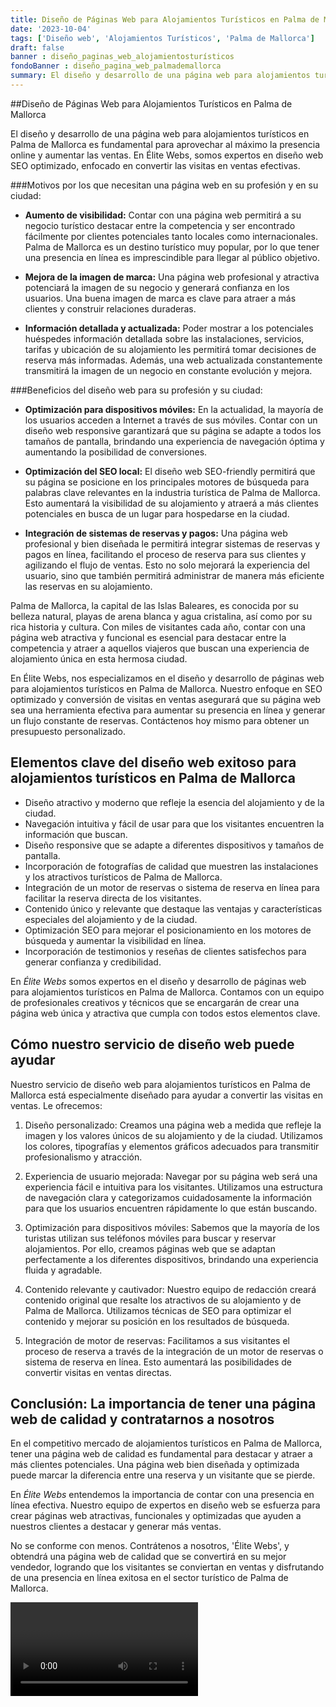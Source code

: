 ```yaml
---
title: Diseño de Páginas Web para Alojamientos Turísticos en Palma de Mallorca
date: '2023-10-04'
tags: ['Diseño web', 'Alojamientos Turísticos', 'Palma de Mallorca']
draft: false
banner : diseño_paginas_web_alojamientosturísticos
fondoBanner : diseño_pagina_web_palmademallorca
summary: El diseño y desarrollo de una página web para alojamientos turísticos en Palma de Mallorca es fundamental para aprovechar al máximo la presencia online y aumentar las ventas. En Élite Webs, somos expertos en diseño web SEO optimizado, enfocado en convertir las visitas en ventas efectivas.
---
```


##Diseño de Páginas Web para Alojamientos Turísticos en Palma de Mallorca

El diseño y desarrollo de una página web para alojamientos turísticos en Palma de Mallorca es fundamental para aprovechar al máximo la presencia online y aumentar las ventas. En Élite Webs, somos expertos en diseño web SEO optimizado, enfocado en convertir las visitas en ventas efectivas.

###Motivos por los que necesitan una página web en su profesión y en su ciudad:

- **Aumento de visibilidad:** Contar con una página web permitirá a su negocio turístico destacar entre la competencia y ser encontrado fácilmente por clientes potenciales tanto locales como internacionales. Palma de Mallorca es un destino turístico muy popular, por lo que tener una presencia en línea es imprescindible para llegar al público objetivo.

- **Mejora de la imagen de marca:** Una página web profesional y atractiva potenciará la imagen de su negocio y generará confianza en los usuarios. Una buena imagen de marca es clave para atraer a más clientes y construir relaciones duraderas.

- **Información detallada y actualizada:** Poder mostrar a los potenciales huéspedes información detallada sobre las instalaciones, servicios, tarifas y ubicación de su alojamiento les permitirá tomar decisiones de reserva más informadas. Además, una web actualizada constantemente transmitirá la imagen de un negocio en constante evolución y mejora.

###Beneficios del diseño web para su profesión y su ciudad:

- **Optimización para dispositivos móviles:** En la actualidad, la mayoría de los usuarios acceden a Internet a través de sus móviles. Contar con un diseño web responsive garantizará que su página se adapte a todos los tamaños de pantalla, brindando una experiencia de navegación óptima y aumentando la posibilidad de conversiones.

- **Optimización del SEO local:** El diseño web SEO-friendly permitirá que su página se posicione en los principales motores de búsqueda para palabras clave relevantes en la industria turística de Palma de Mallorca. Esto aumentará la visibilidad de su alojamiento y atraerá a más clientes potenciales en busca de un lugar para hospedarse en la ciudad.

- **Integración de sistemas de reservas y pagos:** Una página web profesional y bien diseñada le permitirá integrar sistemas de reservas y pagos en línea, facilitando el proceso de reserva para sus clientes y agilizando el flujo de ventas. Esto no solo mejorará la experiencia del usuario, sino que también permitirá administrar de manera más eficiente las reservas en su alojamiento.

Palma de Mallorca, la capital de las Islas Baleares, es conocida por su belleza natural, playas de arena blanca y agua cristalina, así como por su rica historia y cultura. Con miles de visitantes cada año, contar con una página web atractiva y funcional es esencial para destacar entre la competencia y atraer a aquellos viajeros que buscan una experiencia de alojamiento única en esta hermosa ciudad.

En Élite Webs, nos especializamos en el diseño y desarrollo de páginas web para alojamientos turísticos en Palma de Mallorca. Nuestro enfoque en SEO optimizado y conversión de visitas en ventas asegurará que su página web sea una herramienta efectiva para aumentar su presencia en línea y generar un flujo constante de reservas. Contáctenos hoy mismo para obtener un presupuesto personalizado.

<GifSeo />

<Cta />

## Elementos clave del diseño web exitoso para alojamientos turísticos en Palma de Mallorca

- Diseño atractivo y moderno que refleje la esencia del alojamiento y de la ciudad.
- Navegación intuitiva y fácil de usar para que los visitantes encuentren la información que buscan.
- Diseño responsive que se adapte a diferentes dispositivos y tamaños de pantalla.
- Incorporación de fotografías de calidad que muestren las instalaciones y los atractivos turísticos de Palma de Mallorca.
- Integración de un motor de reservas o sistema de reserva en línea para facilitar la reserva directa de los visitantes.
- Contenido único y relevante que destaque las ventajas y características especiales del alojamiento y de la ciudad.
- Optimización SEO para mejorar el posicionamiento en los motores de búsqueda y aumentar la visibilidad en línea.
- Incorporación de testimonios y reseñas de clientes satisfechos para generar confianza y credibilidad.

En *Élite Webs* somos expertos en el diseño y desarrollo de páginas web para alojamientos turísticos en Palma de Mallorca. Contamos con un equipo de profesionales creativos y técnicos que se encargarán de crear una página web única y atractiva que cumpla con todos estos elementos clave.

## Cómo nuestro servicio de diseño web puede ayudar

Nuestro servicio de diseño web para alojamientos turísticos en Palma de Mallorca está especialmente diseñado para ayudar a convertir las visitas en ventas. Le ofrecemos:

1. Diseño personalizado: Creamos una página web a medida que refleje la imagen y los valores únicos de su alojamiento y de la ciudad. Utilizamos los colores, tipografías y elementos gráficos adecuados para transmitir profesionalismo y atracción.

2. Experiencia de usuario mejorada: Navegar por su página web será una experiencia fácil e intuitiva para los visitantes. Utilizamos una estructura de navegación clara y categorizamos cuidadosamente la información para que los usuarios encuentren rápidamente lo que están buscando.

3. Optimización para dispositivos móviles: Sabemos que la mayoría de los turistas utilizan sus teléfonos móviles para buscar y reservar alojamientos. Por ello, creamos páginas web que se adaptan perfectamente a los diferentes dispositivos, brindando una experiencia fluida y agradable.

4. Contenido relevante y cautivador: Nuestro equipo de redacción creará contenido original que resalte los atractivos de su alojamiento y de Palma de Mallorca. Utilizamos técnicas de SEO para optimizar el contenido y mejorar su posición en los resultados de búsqueda.

5. Integración de motor de reservas: Facilitamos a sus visitantes el proceso de reserva a través de la integración de un motor de reservas o sistema de reserva en línea. Esto aumentará las posibilidades de convertir visitas en ventas directas.

## Conclusión: La importancia de tener una página web de calidad y contratarnos a nosotros

En el competitivo mercado de alojamientos turísticos en Palma de Mallorca, tener una página web de calidad es fundamental para destacar y atraer a más clientes potenciales. Una página web bien diseñada y optimizada puede marcar la diferencia entre una reserva y un visitante que se pierde.

En *Élite Webs* entendemos la importancia de contar con una presencia en línea efectiva. Nuestro equipo de expertos en diseño web se esfuerza para crear páginas web atractivas, funcionales y optimizadas que ayuden a nuestros clientes a destacar y generar más ventas.

No se conforme con menos. Contrátenos a nosotros, 'Élite Webs', y obtendrá una página web de calidad que se convertirá en su mejor vendedor, logrando que los visitantes se conviertan en ventas y disfrutando de una presencia en línea exitosa en el sector turístico de Palma de Mallorca.

<Video />

<CtaBot job='Alojamientos Turísticos' city='Palma de Mallorca'/>

<Gmaps query='Palma de Mallorca+españa+maps' />